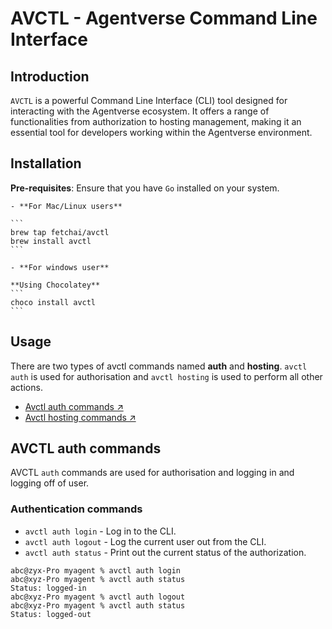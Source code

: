 
# AVCTL - Agentverse Command Line Interface

## Introduction

`AVCTL` is a powerful Command Line Interface (CLI) tool designed for interacting with the Agentverse ecosystem. It offers a range of functionalities from authorization to hosting management, making it an essential tool for developers working within the Agentverse environment.

## Installation

**Pre-requisites**: Ensure that you have `Go` installed on your system.

    - **For Mac/Linux users**

    ```
    brew tap fetchai/avctl
    brew install avctl
    ```

    - **For windows user**

    **Using Chocolatey**
    ```
    choco install avctl
    ```

## Usage

There are two types of avctl commands named **auth** and **hosting**. `avctl auth` is used for authorisation and `avctl hosting` is used to perform all other actions.

- [Avctl auth commands ↗️](/guides/avctl/avctl#avctl-auth-commands)
- [Avctl hosting commands ↗️](/guides/avctl/avctl-hosting)

## AVCTL auth commands

AVCTL `auth` commands are used for authorisation and logging in and logging off of user.

### Authentication commands

- `avctl auth login` - Log in to the CLI.
- `avctl auth logout` - Log the current user out from the CLI.
- `avctl auth status` - Print out the current status of the authorization.

```
abc@zyx-Pro myagent % avctl auth login
abc@xyz-Pro myagent % avctl auth status
Status: logged-in
abc@xyz-Pro myagent % avctl auth logout
abc@xyz-Pro myagent % avctl auth status
Status: logged-out
```

